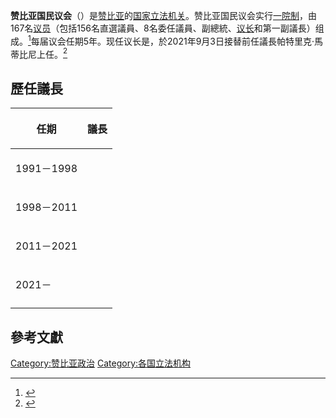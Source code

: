 {{Infobox Parliament
 | name             = 國民議會
 | background_color = #008000 
 | text_color       = #FFFFFF
 | native_name      = ''<big>{{En|National Assembly}}</big>''
 | transcription_name= National Assembly
 | legislature       = 
 | coa_pic           = Coat of arms of Zambia.svg
 | session_room      = 
 | house_type        = 一院制
 | leader1_type      = [[尚比亞國民議會議長|議長]]
 | leader1           = {{le|内莉·穆蒂|Nelly Mutti}}
 | party1            = 
 | election1         = 2021年9月3日
 | last_election1    = [[2021年贊比亞大選|2021年8月12日]]
 | next_election1    = 2026年或之前
 | voting_system1    = [[小選區制|小選區制]]
 | members           = 156（+11名委任和官守議員）
 | structure1        = Zambia_National_assembly_results_2021.png
 | structure1_res    = 260px
 | political_groups1 = 
'''執政黨（82）：'''<br />
* {{colorbox|#D23438}} [[國家發展聯合黨|國家發展聯合黨]]（82）

'''在野黨（60）：'''<br />
* {{colorbox|#3064B0}} [[愛國陣線_(尚比亞)|愛國陣線]]（59）
* {{colorbox|#F9A64A}} 國家統一進步黨（1）

'''其他（14）：'''<br />
* {{colorbox|#DDDDDD}} [[無黨派|無黨派]]（13） 
* {{colorbox|#FFFFFF}} 空缺（1） 
| meeting_place = {{flag|Zambia}}[[路沙卡|路沙卡]]赞比亚國會
}}

'''赞比亚国民议会'''（{{lang-en|National Assembly of Zambia}}）是[[赞比亚|赞比亚]]的[[国家|国家]][[立法机关|立法机关]]。赞比亚国民议会实行[[一院制|一院制]]，由167名[[议员|议员]]（包括156名直選議員、8名委任議員、副總統、[[议长|议长]]和第一副議長）组成。<ref name=ipu01>{{cite web |url=http://archive.ipu.org/parline-e/reports/2359_E.htm |title=IPU PARLINE database: ZAMBIA (National Assembly), Last elections |accessdate=2021-10-05}}</ref>每届议会任期5年。现任议长是{{le|内莉·穆蒂|Nelly Mutti}}，於2021年9月3日接替前任議長帕特里克·馬蒂比尼上任。<ref>{{cite news |url=https://www.lusakatimes.com/2021/09/03/prominent-lusaka-lawyer-nelly-mutti-elected-as-the-first-ever-woman-speaker-of-the-national-assembly/ |title=Prominent Lusaka Lawyer Nelly Mutti elected as the first ever woman Speaker of the National Assembly |date=2021-09-03 |website=lusakatimes.com}}</ref>

==歷任議長==
{| class=wikitable
! 任期 !! 議長
|-
| 1991－1998 || {{le|鲁宾逊·纳布利亚托|Robinson Nabulyato}}
|-
| 1998－2011 || {{le|阿穆薩·姆瓦納姆萬布瓦|Amusaa Mwanamwambwa}}
|-
| 2011－2021 || {{le|帕特里克·馬蒂比尼|Patrick Matibini}}
|-
| 2021－ || {{le|内莉·穆蒂|Nelly Mutti}}
|-
|}

==參考文獻==
{{reflist}}

{{非洲题目|议会}}

[[Category:赞比亚政治|Category:赞比亚政治]]
[[Category:各国立法机构|Category:各国立法机构]]